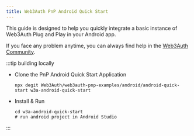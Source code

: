```yaml
---
title: Web3Auth PnP Android Quick Start
---
```


This guide is designed to help you quickly integrate a basic instance of Web3Auth Plug and Play in your Android app.

If you face any problem anytime, you can always find help in the [Web3Auth Community](https://web3auth.io/community/c/help-pnp/pnp-android/16).

:::tip building locally

- Clone the PnP Android Quick Start Application

  ```shell npm2yarn
  npx degit Web3Auth/web3auth-pnp-examples/android/android-quick-start w3a-android-quick-start
  ```

- Install & Run

  ```shell npm2yarn
  cd w3a-android-quick-start
  # run android project in Android Studio
  ```

:::
